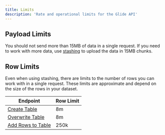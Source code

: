 ```yaml
---
title: Limits
description: 'Rate and operational limits for the Glide API'
---
```


## Payload Limits

You should not send more than 15MB of data in a single request. If you need to work with more data, use [stashing](/api-reference/v2/stashing/introduction) to upload the data in 15MB chunks.

## Row Limits

Even when using stashing, there are limits to the number of rows you can work with in a single request. These limits are approximate and depend on the size of the rows in your dataset.


| Endpoint                                                      | Row Limit  |
|---------------------------------------------------------------|------------|
| [Create Table](/api-reference/v2/tables/post-tables)          | 8m         |
| [Overwrite Table](/api-reference/v2/tables/put-tables)        | 8m         |
| [Add Rows to Table](/api-reference/v2/tables/post-table-rows) | 250k       |